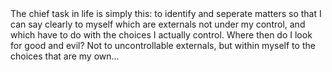 

<Excerpt title="Discourses 2.5.4-5" author="Epictetus" version="Loeb Classical Library (H. Zimmern trans.)" year="c. 135 AD">
The chief task in life is simply this: to identify and seperate matters so that I can say clearly to myself which are externals not 
under my control, and which have to do with the choices I actually control. Where then do I look for good and evil? Not to uncontrollable 
externals, but within myself to the choices that are my own...
</Excerpt>